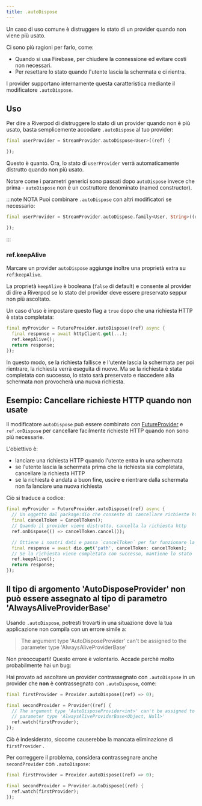 ```yaml
---
title: .autoDispose
---
```



Un caso di uso comune è distruggere lo stato di un provider quando non viene più usato.

Ci sono più ragioni per farlo, come:

- Quando si usa Firebase, per chiudere la connessione ed evitare costi non necessari.
- Per resettare lo stato quando l'utente lascia la schermata e ci rientra.

I provider supportano internamente questa caratteristica mediante il modificatore `.autoDispose`.

## Uso

Per dire a Riverpod di distruggere lo stato di un provider quando non è più usato,
basta semplicemente accodare `.autoDispose` al tuo provider:

```dart
final userProvider = StreamProvider.autoDispose<User>((ref) {

});
```

Questo è quanto. Ora, lo stato di `userProvider` verrà automaticamente distrutto quando
non più usato.

Notare come i parametri generici sono passati dopo `autoDispose` invece che prima -
`autoDispose` non è un costruttore denominato (named constructor).

:::note NOTA
Puoi combinare `.autoDispose` con altri modificatori se necessario:

```dart
final userProvider = StreamProvider.autoDispose.family<User, String>((ref, id) {

});
```

:::

### ref.keepAlive

Marcare un provider `autoDispose` aggiunge inoltre una proprietà extra su `ref`:`keepAlive`.

La proprietà `keepAlive` è booleana (`false` di default) e consente al provider
di dire a Riverpod se lo stato del provider deve essere preservato seppur non più ascoltato.

Un caso d'uso è impostare questo flag a `true` dopo che una richiesta HTTP è stata completata:

```dart
final myProvider = FutureProvider.autoDispose((ref) async {
  final response = await httpClient.get(...);
  ref.keepAlive();
  return response;
});
```

In questo modo, se la richiesta fallisce e l'utente lascia la schermata per poi rientrare,
la richiesta verrà eseguita di nuovo. Ma se la richiesta è stata completata con successo,
lo stato sarà preservato e riaccedere alla schermata non provocherà una nuova richiesta.

## Esempio: Cancellare richieste HTTP quando non usate

Il modificatore `autoDispose` può essere combinato con [FutureProvider] e `ref.onDispose`
per cancellare facilmente richieste HTTP quando non sono più necessarie.

L'obiettivo è:

- lanciare una richiesta HTTP quando l'utente entra in una schermata
- se l'utente lascia la schermata prima che la richiesta sia completata, cancellare la richiesta HTTP
- se la richiesta è andata a buon fine, uscire e rientrare dalla schermata non fa lanciare una nuova richiesta

Ciò si traduce a codice:

```dart
final myProvider = FutureProvider.autoDispose((ref) async {
  // Un oggetto dal package:dio che consente di cancellare richieste http
  final cancelToken = CancelToken();
  // Quando il provider viene distrutto, cancella la richiesta http
  ref.onDispose(() => cancelToken.cancel());

  // Ottiene i nostri dati e passa `cancelToken` per far funzionare la cancellazione
  final response = await dio.get('path', cancelToken: cancelToken);
  // Se la richiesta viene completata con successo, mantiene lo stato
  ref.keepAlive();
  return response;
});
```

## Il tipo di argomento 'AutoDisposeProvider' non può essere assegnato al tipo di parametro 'AlwaysAliveProviderBase'

Usando `.autoDispose`, potresti trovarti in una situazione dove la tua applicazione
non compila con un errore simile a:

> The argument type 'AutoDisposeProvider' can't be assigned to the parameter
> type 'AlwaysAliveProviderBase'

Non preoccuparti! Questo errore è volontario. Accade perchè molto probabilmente hai un bug:

Hai provato ad ascoltare un provider contrassegnato con `.autoDispose` in un provider
che **non** è contrassegnato con `.autoDispose`, come:

```dart
final firstProvider = Provider.autoDispose((ref) => 0);

final secondProvider = Provider((ref) {
  // The argument type 'AutoDisposeProvider<int>' can't be assigned to the
  // parameter type 'AlwaysAliveProviderBase<Object, Null>'
  ref.watch(firstProvider);
});
```

Ciò è indesiderato, siccome causerebbe la mancata eliminazione di `firstProvider` .

Per correggere il problema, considera contrassegnare anche `secondProvider` con `.autoDispose`:

```dart
final firstProvider = Provider.autoDispose((ref) => 0);

final secondProvider = Provider.autoDispose((ref) {
  ref.watch(firstProvider);
});
```
[futureprovider]: ../../providers/future_provider